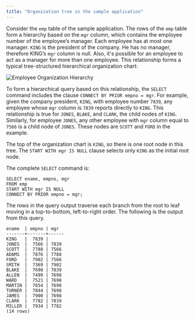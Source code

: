 ```yaml
---
title: "Organization tree in the sample application"
---
```


<div id="organization_tree_in_the_sample_application" class="registered_link"></div>

Consider the `emp` table of the sample application. The rows of the `emp` table form a hierarchy based on the `mgr` column, which contains the employee number of the employee’s manager. Each employee has at most one manager. `KING` is the president of the company. He has no manager, therefore KING’s `mgr` column is null. Also, it's possible for an employee to act as a manager for more than one employee. This relationship forms a typical tree-structured hierarchical organization chart:

![Employee Organization Hierarchy](../../images/employee_organization_hierarchy.png)

To form a hierarchical query based on this relationship, the `SELECT` command includes the clause `CONNECT BY PRIOR empno = mgr`. For example, given the company president, `KING`, with employee number `7839`, any employee whose `mgr` column is `7839` reports directly to `KING`. This relationship is true for `JONES`, `BLAKE`, and `CLARK`, the child nodes of `KING`. Similarly, for employee `JONES`, any other employee with `mgr` column equal to `7566` is a child node of `JONES`. These nodes are `SCOTT` and `FORD` in the example.

The top of the organization chart is `KING`, so there is one root node in this tree. The `START WITH mgr IS NULL` clause selects only `KING` as the initial root node.

The complete `SELECT` command is:

```text
SELECT ename, empno, mgr
FROM emp
START WITH mgr IS NULL
CONNECT BY PRIOR empno = mgr;
```

The rows in the query output traverse each branch from the root to leaf moving in a top-to-bottom, left-to-right order. The following is the output from this query.

```text
ename  | empno | mgr
-------+-------+------
KING   |  7839 |
JONES  |  7566 | 7839
SCOTT  |  7788 | 7566
ADAMS  |  7876 | 7788
FORD   |  7902 | 7566
SMITH  |  7369 | 7902
BLAKE  |  7698 | 7839
ALLEN  |  7499 | 7698
WARD   |  7521 | 7698
MARTIN |  7654 | 7698
TURNER |  7844 | 7698
JAMES  |  7900 | 7698
CLARK  |  7782 | 7839
MILLER |  7934 | 7782
(14 rows)
```
